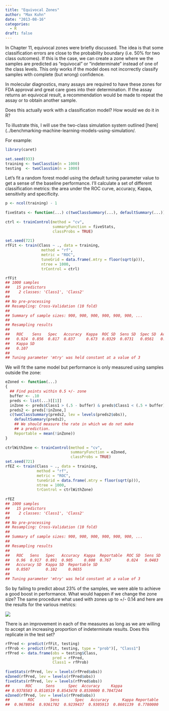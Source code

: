 ```yaml
---
title: "Equivocal Zones"
author: "Max Kuhn"
date: "2013-08-16"
categories:
  - R
draft: false
---
```



In Chapter 11, equivocal zones were briefly discussed. The idea is that some classification errors are close to the probability boundary (i.e. 50% for two class outcomes). If this is the case, we can create a zone where we the samples are predicted as "equivocal" or "indeterminate" instead of one of the class levels. This only works if the model does not incorrectly classify samples with complete (but wrong) confidence.

In molecular diagnostics, many assays are required to have these zones for FDA approval and great care goes into their determination. If the assay returns an equivocal result, a recommendation would be made to repeat the assay or to obtain another sample.

Does this actually work with a classification model? How would we do it in R?

To illustrate this, I will use the two-class simulation system outlined [here](../benchmarking-machine-learning-models-using-simulation/.

For example:

```r
library(caret)
 
set.seed(933)
training <- twoClassSim(n = 1000)
testing  <- twoClassSim(n = 1000)
```

Let's fit a random forest model using the default tuning parameter value to get a sense of the baseline performance. I'll calculate a set of different classification metrics: the area under the ROC curve, accuracy, Kappa, sensitivity and specificity.

```r
p <- ncol(training) - 1
 
fiveStats <- function(...) c(twoClassSummary(...), defaultSummary(...))
 
ctrl <- trainControl(method = "cv",
                     summaryFunction = fiveStats,
                     classProbs = TRUE)
 
set.seed(721)
rfFit <- train(Class ~ ., data = training,
                method = "rf",
                metric = "ROC",
                tuneGrid = data.frame(.mtry = floor(sqrt(p))),
                ntree = 1000,
                trControl = ctrl)

rfFit
## 1000 samples
##   15 predictors
##    2 classes: 'Class1', 'Class2' 
## 
## No pre-processing
## Resampling: Cross-Validation (10 fold) 
## 
## Summary of sample sizes: 900, 900, 900, 900, 900, 900, ... 
## 
## Resampling results
## 
##   ROC    Sens   Spec   Accuracy  Kappa  ROC SD  Sens SD  Spec SD  Accuracy SD
##   0.924  0.856  0.817  0.837     0.673  0.0329  0.0731   0.0561   0.0536     
##   Kappa SD
##   0.107   
## 
## Tuning parameter 'mtry' was held constant at a value of 3                
```

We will fit the same model but performance is only measured using samples outside the zone: 

```r
eZoned <- function(...)
{
  ## Find points within 0.5 +/- zone
  buffer <- .10
  preds <- list(...)[[1]]
  inZone <- preds$Class1 > (.5 - buffer) & preds$Class1 < (.5 + buffer)
  preds2 <- preds[!inZone,]
  c(twoClassSummary(preds2, lev = levels(preds2$obs)), 
    defaultSummary(preds2),
    ## We should measure the rate in which we do not make 
    ## a prediction. 
    Reportable = mean(!inZone))
}
 
ctrlWithZone <- trainControl(method = "cv",
                             summaryFunction = eZoned,
                             classProbs = TRUE)
set.seed(721)
rfEZ <- train(Class ~ ., data = training,
              method = "rf",
              metric = "ROC",
              tuneGrid = data.frame(.mtry = floor(sqrt(p))),
              ntree = 1000,
              trControl = ctrlWithZone)
     
rfEZ     
## 1000 samples
##   15 predictors
##    2 classes: 'Class1', 'Class2' 
## 
## No pre-processing
## Resampling: Cross-Validation (10 fold) 
## 
## Summary of sample sizes: 900, 900, 900, 900, 900, 900, ... 
## 
## Resampling results
## 
##   ROC   Sens   Spec   Accuracy  Kappa  Reportable  ROC SD  Sens SD  Spec SD
##   0.96  0.917  0.891  0.905     0.808  0.767       0.024   0.0483   0.0668 
##   Accuracy SD  Kappa SD  Reportable SD
##   0.0507       0.102     0.0655       
## 
## Tuning parameter 'mtry' was held constant at a value of 3
```

So by failing to predict about 23% of the samples, we were able to achieve a good boost in performance. What would happen if we change the zone size? The same procedure what used with zones up to +/- 0.14 and here are the results for the various metrics:

![](results.jpeg){fig-align="center"}

There is an improvement in each of the measures as long as we are willing to accept an increasing proportion of indeterminate results. Does this replicate in the test set?

```r
rfPred <- predict(rfFit, testing)
rfProb <- predict(rfFit, testing, type = "prob")[, "Class1"]
rfPred <- data.frame(obs = testing$Class,
                     pred = rfPred,
                     Class1 = rfProb)
 
fiveStats(rfPred, lev = levels(rfPred$obs))
eZoned(rfPred, lev = levels(rfPred$obs))
fiveStats(rfPred, lev = levels(rfPred$obs))
##       ROC      Sens      Spec  Accuracy     Kappa 
## 0.9378583 0.8518519 0.8543478 0.8530000 0.7047244 
eZoned(rfPred, lev = levels(rfPred$obs))
##        ROC       Sens       Spec   Accuracy      Kappa Reportable 
##  0.9678054  0.9361702  0.9239437  0.9305913  0.8601139  0.7780000 
```
